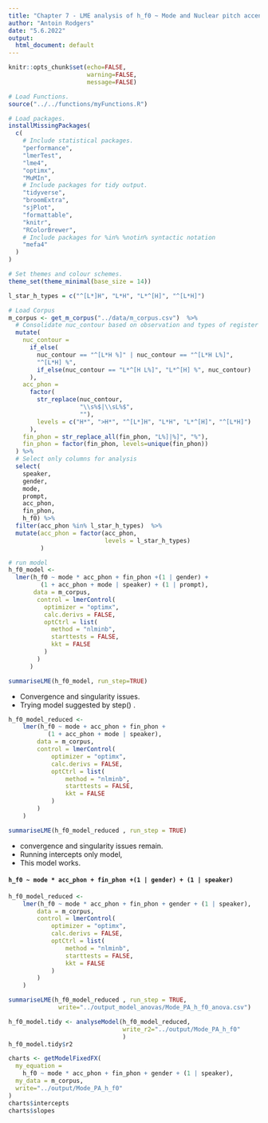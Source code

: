 ```yaml
---
title: "Chapter 7 - LME analysis of h_f0 ~ Mode and Nuclear pitch accents: "
author: "Antoin Rodgers"
date: "5.6.2022"
output:
  html_document: default
---
```


```r
knitr::opts_chunk$set(echo=FALSE,
                      warning=FALSE,
                      message=FALSE)

# Load Functions.
source("../../functions/myFunctions.R") 

# Load packages.
installMissingPackages(
  c(
    # Include statistical packages.
    "performance",
    "lmerTest",
    "lme4",
    "optimx",
    "MuMIn",
    # Include packages for tidy output.
    "tidyverse",
    "broomExtra",
    "sjPlot",
    "formattable",
    "knitr",
    "RColorBrewer",
    # Include packages for %in% %notin% syntactic notation
    "mefa4"
  )
)

# Set themes and colour schemes.
theme_set(theme_minimal(base_size = 14))

```


```r
l_star_h_types = c("^[L*]H", "L*H", "L*^[H]", "^[L*H]")

# Load Corpus
m_corpus <- get_m_corpus("../data/m_corpus.csv")  %>%
  # Consolidate nuc_contour based on observation and types of register shift.
  mutate(
    nuc_contour =
      if_else(
        nuc_contour == "^[L*H %]" | nuc_contour == "^[L*H L%]",
        "^[L*H] %",
        if_else(nuc_contour == "L*^[H L%]", "L*^[H] %", nuc_contour)
      ),
    acc_phon =
      factor(
        str_replace(nuc_contour,
                    "\\s%$|\\sL%$",
                    ""),
        levels = c("H*", ">H*", "^[L*]H", "L*H", "L*^[H]", "^[L*H]")
      ),
    fin_phon = str_replace_all(fin_phon, "L%]|%]", "%"),
    fin_phon = factor(fin_phon, levels=unique(fin_phon))
  ) %>%
  # Select only columns for analysis
  select(
    speaker,
    gender,
    mode,
    prompt,
    acc_phon,
    fin_phon,
    h_f0) %>% 
  filter(acc_phon %in% l_star_h_types)  %>% 
  mutate(acc_phon = factor(acc_phon,
                           levels = l_star_h_types)
         )
```

```r

# run model
h_f0_model <-
  lmer(h_f0 ~ mode * acc_phon + fin_phon +(1 | gender) +
         (1 + acc_phon + mode | speaker) + (1 | prompt),
       data = m_corpus,
        control = lmerControl(
          optimizer = "optimx",
          calc.derivs = FALSE,
          optCtrl = list(
            method = "nlminb",
            starttests = FALSE,
            kkt = FALSE
          )
        )
      )

summariseLME(h_f0_model, run_step=TRUE)
```

-   Convergence and singularity issues.
-   Trying model suggested by step() .

```r

h_f0_model_reduced <-
    lmer(h_f0 ~ mode + acc_phon + fin_phon + 
           (1 + acc_phon + mode | speaker),
        data = m_corpus,
        control = lmerControl(
            optimizer = "optimx",
            calc.derivs = FALSE,
            optCtrl = list(
                method = "nlminb",
                starttests = FALSE,
                kkt = FALSE
            )
        )
    )

summariseLME(h_f0_model_reduced , run_step = TRUE)

```
-   convergence and singularity issues remain.
-   Running intercepts only model, 
-   This model works.

#### `h_f0 ~ mode * acc_phon + fin_phon +(1 | gender) + (1 | speaker)`
```r

h_f0_model_reduced <-
    lmer(h_f0 ~ mode * acc_phon + fin_phon + gender + (1 | speaker),
        data = m_corpus,
        control = lmerControl(
            optimizer = "optimx",
            calc.derivs = FALSE,
            optCtrl = list(
                method = "nlminb",
                starttests = FALSE,
                kkt = FALSE
            )
        )
    )

summariseLME(h_f0_model_reduced , run_step = TRUE,
              write="../output_model_anovas/Mode_PA_h_f0_anova.csv")

```

```r

h_f0_model.tidy <- analyseModel(h_f0_model_reduced,
                                write_r2="../output/Mode_PA_h_f0"
                                )
h_f0_model.tidy$r2

```

```r

charts <- getModelFixedFX(
  my_equation =
    h_f0 ~ mode * acc_phon + fin_phon + gender + (1 | speaker),
  my_data = m_corpus,
  write="../output/Mode_PA_h_f0"
)
charts$intercepts
charts$slopes


```
